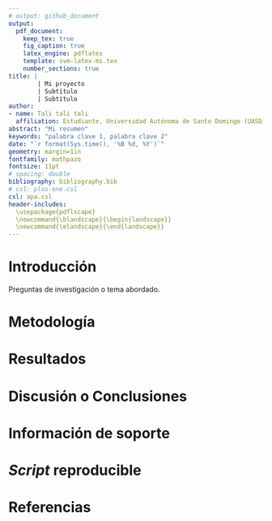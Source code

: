 ```yaml
---
# output: github_document
output: 
  pdf_document:
    keep_tex: true
    fig_caption: true
    latex_engine: pdflatex
    template: svm-latex-ms.tex
    number_sections: true
title: | 
        | Mi proyecto
        | Subtítulo
        | Subtítulo
author:
- name: Tali tali tali
  affiliation: Estudiante, Universidad Autónoma de Santo Domingo (UASD)
abstract: "Mi resumen"
keywords: "palabra clave 1, palabra clave 2"
date: "`r format(Sys.time(), '%B %d, %Y')`"
geometry: margin=1in
fontfamily: mathpazo
fontsize: 11pt
# spacing: double
bibliography: bibliography.bib
# csl: plos-one.csl
csl: apa.csl
header-includes:
  \usepackage{pdflscape}
  \newcommand{\blandscape}{\begin{landscape}}
  \newcommand{\elandscape}{\end{landscape}}
---
```



# Introducción

Preguntas de investigación o tema abordado.

# Metodología

\ldots

# Resultados

\ldots

# Discusión o Conclusiones

\ldots

# Información de soporte

\ldots

# *Script* reproducible

\ldots

# Referencias
